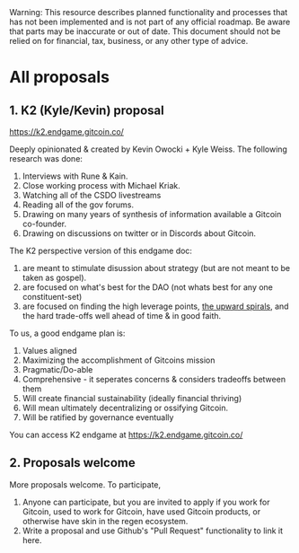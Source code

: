 
<Callout type="warning">
  Warning: This resource describes planned functionality and processes that has
  not been implemented and is not part of any official roadmap. Be aware that parts may be inaccurate or out of
  date.  This document should not be relied on for financial, tax, business, or any other type of advice.
</Callout>

# All proposals

## 1. K2 (Kyle/Kevin) proposal 

https://k2.endgame.gitcoin.co/

Deeply opinionated & created by Kevin Owocki + Kyle Weiss.   The following research was done:
1. Interviews with Rune & Kain.
2. Close working process with Michael Kriak.
3. Watching all of the CSDO livestreams
4. Reading all of the gov forums.
5. Drawing on many years of synthesis of information available a Gitcoin co-founder.
6. Drawing on discussions on twitter or in Discords about Gitcoin.

The K2 perspective version of this endgame doc:
1. are meant to stimulate disussion about strategy (but are not meant to be taken as gospel).
2. are focused on what's best for the DAO (not whats best for any one constituent-set)
3. are focused on finding the high leverage points, [the upward spirals](https://community.supermodular.xyz/t/upward-spirals/289), and the hard trade-offs well ahead of time & in good faith.

To us, a good endgame plan is:
1. Values aligned
1. Maximizing the accomplishment of Gitcoins mission
1. Pragmatic/Do-able
1. Comprehensive - it seperates concerns & considers tradeoffs between them
1. Will create financial sustainability (ideally financial thriving)
1. Will mean ultimately decentralizing or ossifying Gitcoin.
1. Will be ratified by governance eventually

You can access K2 endgame at https://k2.endgame.gitcoin.co/

## 2. Proposals welcome

More proposals welcome.  To participate,

1. Anyone can participate, but you are invited to apply if you work for Gitcoin, used to work for Gitcoin, have used Gitcoin products, or otherwise have skin in the regen ecosystem.
1. Write a proposal and use Github's "Pull Request" functionality to link it here.
